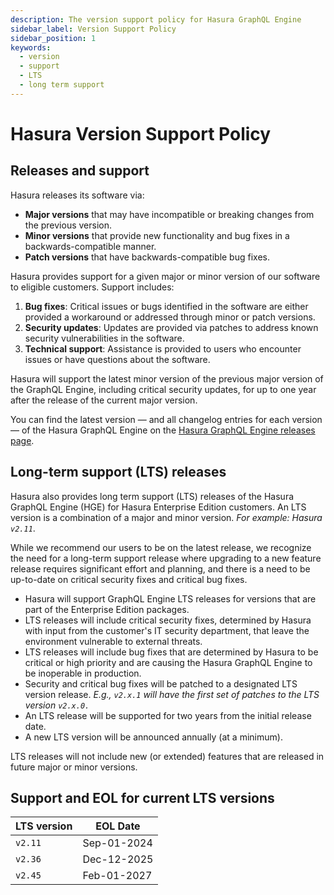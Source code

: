 ```yaml
---
description: The version support policy for Hasura GraphQL Engine
sidebar_label: Version Support Policy
sidebar_position: 1
keywords:
  - version
  - support
  - LTS
  - long term support
---
```


# Hasura Version Support Policy

## Releases and support

Hasura releases its software via:

- **Major versions** that may have incompatible or breaking changes from the previous version.
- **Minor versions** that provide new functionality and bug fixes in a backwards-compatible manner.
- **Patch versions** that have backwards-compatible bug fixes.

Hasura provides support for a given major or minor version of our software to eligible customers. Support includes:

1. **Bug fixes**: Critical issues or bugs identified in the software are either provided a workaround or addressed
   through minor or patch versions.
1. **Security updates**: Updates are provided via patches to address known security vulnerabilities in the software.
1. **Technical support**: Assistance is provided to users who encounter issues or have questions about the software.

Hasura will support the latest minor version of the previous major version of the GraphQL Engine, including critical
security updates, for up to one year after the release of the current major version.

You can find the latest version — and all changelog entries for each version — of the Hasura GraphQL Engine on the
[Hasura GraphQL Engine releases page](https://github.com/hasura/graphql-engine/releases).

## Long-term support (LTS) releases

Hasura also provides long term support (LTS) releases of the Hasura GraphQL Engine (HGE) for Hasura Enterprise Edition
customers. An LTS version is a combination of a major and minor version. _For example: Hasura `v2.11`_.

While we recommend our users to be on the latest release, we recognize the need for a long-term support release where
upgrading to a new feature release requires significant effort and planning, and there is a need to be up-to-date on
critical security fixes and critical bug fixes.

- Hasura will support GraphQL Engine LTS releases for versions that are part of the Enterprise Edition packages.
- LTS releases will include critical security fixes, determined by Hasura with input from the customer's IT security
  department, that leave the environment vulnerable to external threats.
- LTS releases will include bug fixes that are determined by Hasura to be critical or high priority and are causing the
  Hasura GraphQL Engine to be inoperable in production.
- Security and critical bug fixes will be patched to a designated LTS version release. _E.g., `v2.x.1` will have the
  first set of patches to the LTS version `v2.x.0.`_
- An LTS release will be supported for two years from the initial release date.
- A new LTS version will be announced annually (at a minimum).

LTS releases will not include new (or extended) features that are released in future major or minor versions.

## Support and EOL for current LTS versions

| LTS version | EOL Date    |
| ----------- | ----------- |
| `v2.11`     | Sep-01-2024 |
| `v2.36`     | Dec-12-2025 |
| `v2.45`     | Feb-01-2027 |
